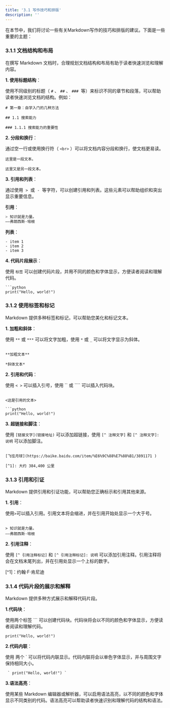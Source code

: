 ```yaml
---
title: '3.1 写作技巧和排版'
description: ''
---
```

在本节中，我们将讨论一些有关Markdown写作的技巧和排版的建议。下面是一些重要的主题：

### 3.1.1 文档结构和布局

在撰写 Markdown 文档时，合理规划文档结构和布局有助于读者快速浏览和理解内容。

**1. 使用标题结构**：

使用不同级别的标题（ ` # ` 、 ` ## ` 、 ` ### `  等）来标识不同的章节和段落，可以帮助读者快速浏览文档的结构。例如：

```
# 第一章：自学入门的几种方法

## 1.1 搜索能力

### 1.1.1 搜索能力的重要性

```

**2. 分段和换行**：

通过空一行或使用换行符（ ` <br> ` ）可以将文档内容分段和换行，使文档更易读。

```
这里是一段文本。

这里又是另一段文本。

```

**3. 引用和列表**：

通过使用  ` > `  或  ` - `  等字符，可以创建引用和列表。这些元素可以帮助组织和突出显示重要信息。

**引用**：

```javascript
> 知识就是力量。
——弗朗西斯·培根

```

**列表**：

```
- item 1
- item 2
- item 3

```

**4. 代码片段展示**：

使用 ` 标签 ` 可以创建代码片段，并用不同的颜色和字体显示，方便读者阅读和理解代码。

```
```python
print("Hello, world!")

```

### 3.1.2 使用标签和标记

Markdown 提供多种标签和标记，可以帮助您美化和标记文本。

**1. 加粗和斜体**：

使用 `**` 或 `***` 可以将文字加粗，使用 `*` 或 `_` 可以将文字显示为斜体。

```

**加粗文本**

*斜体文本*

```

**2. 引用和代码**：

使用 `< >` 可以插入引号，使用 `` 或 ```` 可以插入代码块。

```

<这是引用的文本>

```python
print("Hello, world!")

```


**3. 超链接和脚注**：

使用 `[链接文字](链接地址)` 可以添加超链接，使用 `[^ 注释文字]` 和 `[^ 注释文字]: 说明` 可以添加脚注。


```

[飞往月球](https://baike.baidu.com/item/%E6%9C%88%E7%88%B1/3891171 )

[^1]: 大约 384,400 公里

```

### 3.1.3 引用和引证

Markdown 提供引用和引证功能，可以帮助您正确标示和引用其他来源。

**1. 引用**：

使用` > `可以插入引用。引用文本将会缩进，并在引用开始处显示一个大于号。

```

> 知识就是力量。
——弗朗西斯·培根

```

**2. 引用注释**：

使用 `[^ 引用注释标记]` 和 `[^ 引用注释标记]: 说明` 可以添加引用注释。引用注释将会在文档末尾列出，并在引用处显示一个上标的数字。

[^1]：约翰·F·肯尼迪

### 3.1.4 代码片段的展示和解释

Markdown 提供多种方式展示和解释代码片段。

**1.代码块**：

使用两个标签  ``` 可以创建代码块。代码块将会以不同的颜色和字体显示，方便读者阅读和理解代码。

```
print("Hello, world!")

```

**2.代码内联**：

使用 两个 ` 可以将代码内联显示。代码内联将会以单色字体显示，并与周围文字保持相同大小。

```
 ` print("Hello, world!") ` 
```

**3.语法高亮**：

使用某些 Markdown 编辑器或解析器，可以启用语法高亮，以不同的颜色和字体显示不同类别的代码。语法高亮可以帮助读者快速识别和理解代码的结构和语法。